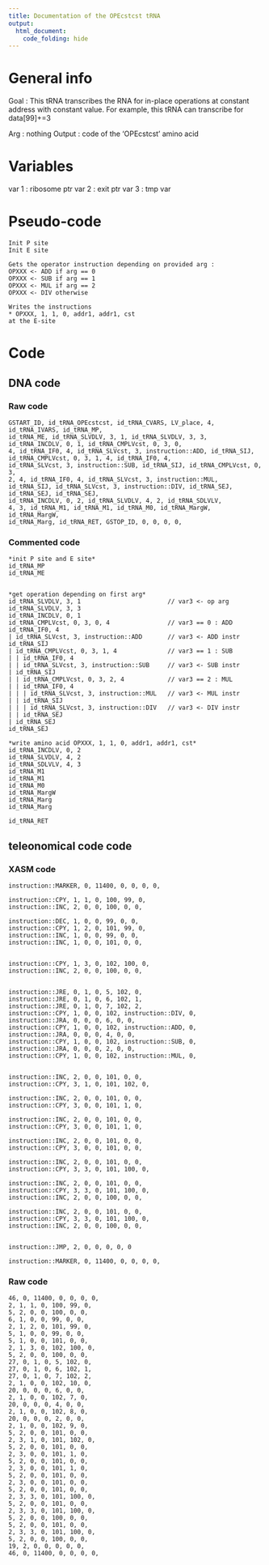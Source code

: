 ```yaml
---
title: Documentation of the OPEcstcst tRNA
output: 
  html_document:
    code_folding: hide
---
```



# General info

Goal : This tRNA transcribes the RNA for in-place operations at constant address with constant value.
For example, this tRNA can transcribe for data[99]+=3

Arg : nothing
Output : code of the 'OPEcstcst' amino acid

# Variables

var 1 : ribosome ptr
var 2 : exit ptr
var 3 : tmp var

# Pseudo-code

```pseudo
Init P site
Init E site

Gets the operator instruction depending on provided arg :
OPXXX <- ADD if arg == 0
OPXXX <- SUB if arg == 1
OPXXX <- MUL if arg == 2
OPXXX <- DIV otherwise

Writes the instructions
* OPXXX, 1, 1, 0, addr1, addr1, cst
at the E-site
```

# Code

## DNA code

### Raw code

```DNA
GSTART_ID, id_tRNA_OPEcstcst, id_tRNA_CVARS, LV_place, 4, id_tRNA_IVARS, id_tRNA_MP, 
id_tRNA_ME, id_tRNA_SLVDLV, 3, 1, id_tRNA_SLVDLV, 3, 3, 
id_tRNA_INCDLV, 0, 1, id_tRNA_CMPLVcst, 0, 3, 0, 
4, id_tRNA_IF0, 4, id_tRNA_SLVcst, 3, instruction::ADD, id_tRNA_SIJ, 
id_tRNA_CMPLVcst, 0, 3, 1, 4, id_tRNA_IF0, 4, 
id_tRNA_SLVcst, 3, instruction::SUB, id_tRNA_SIJ, id_tRNA_CMPLVcst, 0, 3, 
2, 4, id_tRNA_IF0, 4, id_tRNA_SLVcst, 3, instruction::MUL, 
id_tRNA_SIJ, id_tRNA_SLVcst, 3, instruction::DIV, id_tRNA_SEJ, id_tRNA_SEJ, id_tRNA_SEJ, 
id_tRNA_INCDLV, 0, 2, id_tRNA_SLVDLV, 4, 2, id_tRNA_SDLVLV, 
4, 3, id_tRNA_M1, id_tRNA_M1, id_tRNA_M0, id_tRNA_MargW, id_tRNA_MargW, 
id_tRNA_Marg, id_tRNA_RET, GSTOP_ID, 0, 0, 0, 0,
```


### Commented code


```pseudoDNA
*init P site and E site*
id_tRNA_MP
id_tRNA_ME 


*get operation depending on first arg*
id_tRNA_SLVDLV, 3, 1                        // var3 <- op arg
id_tRNA_SLVDLV, 3, 3
id_tRNA_INCDLV, 0, 1
id_tRNA_CMPLVcst, 0, 3, 0, 4                // var3 == 0 : ADD
id_tRNA_IF0, 4
| id_tRNA_SLVcst, 3, instruction::ADD       // var3 <- ADD instr
id_tRNA_SIJ
| id_tRNA_CMPLVcst, 0, 3, 1, 4              // var3 == 1 : SUB
| | id_tRNA_IF0, 4
| | id_tRNA_SLVcst, 3, instruction::SUB     // var3 <- SUB instr
| id_tRNA_SIJ
| | id_tRNA_CMPLVcst, 0, 3, 2, 4            // var3 == 2 : MUL
| | id_tRNA_IF0, 4
| | | id_tRNA_SLVcst, 3, instruction::MUL   // var3 <- MUL instr
| | id_tRNA_SIJ
| | | id_tRNA_SLVcst, 3, instruction::DIV   // var3 <- DIV instr
| | id_tRNA_SEJ
| id_tRNA_SEJ
id_tRNA_SEJ

*write amino acid OPXXX, 1, 1, 0, addr1, addr1, cst*
id_tRNA_INCDLV, 0, 2
id_tRNA_SLVDLV, 4, 2
id_tRNA_SDLVLV, 4, 3
id_tRNA_M1
id_tRNA_M1
id_tRNA_M0
id_tRNA_MargW
id_tRNA_Marg
id_tRNA_Marg

id_tRNA_RET
```


## teleonomical code code

### XASM code

```XASM
instruction::MARKER, 0, 11400, 0, 0, 0, 0,

instruction::CPY, 1, 1, 0, 100, 99, 0,
instruction::INC, 2, 0, 0, 100, 0, 0,

instruction::DEC, 1, 0, 0, 99, 0, 0,
instruction::CPY, 1, 2, 0, 101, 99, 0,
instruction::INC, 1, 0, 0, 99, 0, 0,
instruction::INC, 1, 0, 0, 101, 0, 0,


instruction::CPY, 1, 3, 0, 102, 100, 0,
instruction::INC, 2, 0, 0, 100, 0, 0,


instruction::JRE, 0, 1, 0, 5, 102, 0,
instruction::JRE, 0, 1, 0, 6, 102, 1,
instruction::JRE, 0, 1, 0, 7, 102, 2,
instruction::CPY, 1, 0, 0, 102, instruction::DIV, 0,
instruction::JRA, 0, 0, 0, 6, 0, 0,
instruction::CPY, 1, 0, 0, 102, instruction::ADD, 0,
instruction::JRA, 0, 0, 0, 4, 0, 0,
instruction::CPY, 1, 0, 0, 102, instruction::SUB, 0,
instruction::JRA, 0, 0, 0, 2, 0, 0,
instruction::CPY, 1, 0, 0, 102, instruction::MUL, 0,


instruction::INC, 2, 0, 0, 101, 0, 0,
instruction::CPY, 3, 1, 0, 101, 102, 0,

instruction::INC, 2, 0, 0, 101, 0, 0,
instruction::CPY, 3, 0, 0, 101, 1, 0,

instruction::INC, 2, 0, 0, 101, 0, 0,
instruction::CPY, 3, 0, 0, 101, 1, 0,

instruction::INC, 2, 0, 0, 101, 0, 0,
instruction::CPY, 3, 0, 0, 101, 0, 0,

instruction::INC, 2, 0, 0, 101, 0, 0,
instruction::CPY, 3, 3, 0, 101, 100, 0,

instruction::INC, 2, 0, 0, 101, 0, 0,
instruction::CPY, 3, 3, 0, 101, 100, 0,
instruction::INC, 2, 0, 0, 100, 0, 0,

instruction::INC, 2, 0, 0, 101, 0, 0,
instruction::CPY, 3, 3, 0, 101, 100, 0,
instruction::INC, 2, 0, 0, 100, 0, 0,


instruction::JMP, 2, 0, 0, 0, 0, 0

instruction::MARKER, 0, 11400, 0, 0, 0, 0,
```

### Raw code

```RAW
46, 0, 11400, 0, 0, 0, 0,
2, 1, 1, 0, 100, 99, 0,
5, 2, 0, 0, 100, 0, 0,
6, 1, 0, 0, 99, 0, 0,
2, 1, 2, 0, 101, 99, 0,
5, 1, 0, 0, 99, 0, 0,
5, 1, 0, 0, 101, 0, 0,
2, 1, 3, 0, 102, 100, 0,
5, 2, 0, 0, 100, 0, 0,
27, 0, 1, 0, 5, 102, 0,
27, 0, 1, 0, 6, 102, 1,
27, 0, 1, 0, 7, 102, 2,
2, 1, 0, 0, 102, 10, 0,
20, 0, 0, 0, 6, 0, 0,
2, 1, 0, 0, 102, 7, 0,
20, 0, 0, 0, 4, 0, 0,
2, 1, 0, 0, 102, 8, 0,
20, 0, 0, 0, 2, 0, 0,
2, 1, 0, 0, 102, 9, 0,
5, 2, 0, 0, 101, 0, 0,
2, 3, 1, 0, 101, 102, 0,
5, 2, 0, 0, 101, 0, 0,
2, 3, 0, 0, 101, 1, 0,
5, 2, 0, 0, 101, 0, 0,
2, 3, 0, 0, 101, 1, 0,
5, 2, 0, 0, 101, 0, 0,
2, 3, 0, 0, 101, 0, 0,
5, 2, 0, 0, 101, 0, 0,
2, 3, 3, 0, 101, 100, 0,
5, 2, 0, 0, 101, 0, 0,
2, 3, 3, 0, 101, 100, 0,
5, 2, 0, 0, 100, 0, 0,
5, 2, 0, 0, 101, 0, 0,
2, 3, 3, 0, 101, 100, 0,
5, 2, 0, 0, 100, 0, 0,
19, 2, 0, 0, 0, 0, 0,
46, 0, 11400, 0, 0, 0, 0,
```
